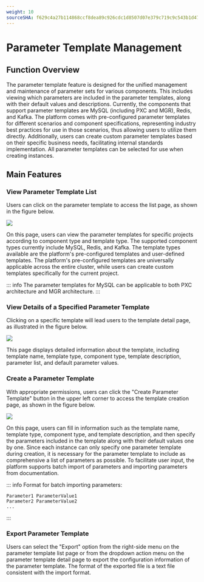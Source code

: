```yaml
---
weight: 10
sourceSHA: f629c4a27b114868ccf8dea89c926cdc1d8507d07e379c719c9c543b1d47c86d
---
```


# Parameter Template Management

## Function Overview

The parameter template feature is designed for the unified management and maintenance of parameter sets for various components. This includes viewing which parameters are included in the parameter templates, along with their default values and descriptions. Currently, the components that support parameter templates are MySQL (including PXC and MGR), Redis, and Kafka. The platform comes with pre-configured parameter templates for different scenarios and component specifications, representing industry best practices for use in those scenarios, thus allowing users to utilize them directly. Additionally, users can create custom parameter templates based on their specific business needs, facilitating internal standards implementation. All parameter templates can be selected for use when creating instances.

## Main Features

### View Parameter Template List

Users can click on the parameter template to access the list page, as shown in the figure below.

![](../../../../../zh/appservice/unified-om/para-template-mgt/functions/assets/param-templates-list.png)

On this page, users can view the parameter templates for specific projects according to component type and template type. The supported component types currently include MySQL, Redis, and Kafka. The template types available are the platform's pre-configured templates and user-defined templates. The platform's pre-configured templates are universally applicable across the entire cluster, while users can create custom templates specifically for the current project.

::: info
The parameter templates for MySQL can be applicable to both PXC architecture and MGR architecture.
:::

### View Details of a Specified Parameter Template

Clicking on a specific template will lead users to the template detail page, as illustrated in the figure below.

![](../../../../../zh/appservice/unified-om/para-template-mgt/functions/assets/param-template-detail.png)

This page displays detailed information about the template, including template name, template type, component type, template description, parameter list, and default parameter values.

### Create a Parameter Template

With appropriate permissions, users can click the "Create Parameter Template" button in the upper left corner to access the template creation page, as shown in the figure below.

![](../../../../../zh/appservice/unified-om/para-template-mgt/functions/assets/create-param-template.png)

On this page, users can fill in information such as the template name, template type, component type, and template description, and then specify the parameters included in the template along with their default values one by one. Since each instance can only specify one parameter template during creation, it is necessary for the parameter template to include as comprehensive a list of parameters as possible. To facilitate user input, the platform supports batch import of parameters and importing parameters from documentation.

::: info
Format for batch importing parameters:

```
Parameter1 ParameterValue1
Parameter2 ParameterValue2
...
```

:::

### Export Parameter Template

Users can select the "Export" option from the right-side menu on the parameter template list page or from the dropdown action menu on the parameter template detail page to export the configuration information of the parameter template. The format of the exported file is a text file consistent with the import format.
